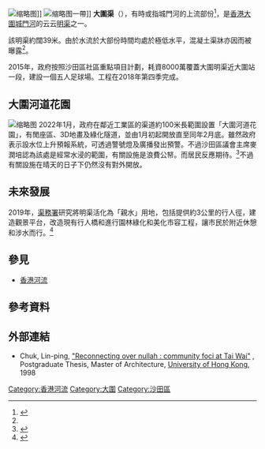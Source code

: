 [[File:Mei_Lam_Estate_Overview_201701.jpg|缩略图]]]]
[[File:Tai_Wai_Nullah_202101.jpg|缩略图]]一帶]]
'''大圍渠'''（{{lang-en|Tai Wai Nullah}}），有時或指城門河的上流部份<ref name="Decking2">{{Cite web |url=http://www.shatinsps.hk/project1.php?lang=eng |title=Decking of Tai Wai Nullah in Sha Tin |access-date=2020-07-05 |archive-date=2018-07-01 |archive-url=https://web.archive.org/web/20180701030522/http://www.shatinsps.hk/project1.php?lang=eng |dead-url=yes }}</ref>，是[[香港|香港]][[大圍|大圍]][[城門河|城門河]]的云云[[明渠|明渠]]之一。

該明渠約闊39米。由於水流於大部份時間均處於極低水平，混凝土渠牀亦因而被曝露<ref name="Decking2"/>。

2015年，政府按照沙田區社區重點項目計劃，耗資8000萬覆蓋大圍明渠近大圍站一段，建設一個五人足球場。工程在2018年第四季完成。

== 大圍河道花園 ==
[[File:Tai_Wai_River_Garden_202202.png|缩略图]]
2022年1月，政府在鄰近工業區的渠道約100米長範圍設置「大圍河道花園」，有閒座區、3D地畫及綠化隧道，並由1月初起開放直至同年2月底。雖然政府表示設水位上升預報系統，可透過警號燈及廣播發出預警。不過沙田區議會主席麥潤培認為該處是經常水浸的範圍，有關設施是浪費公帑。而居民反應期待。<ref>{{cite news |title=大圍河道花園即將啟用作休憩區　區議員憂水漲生意外　批浪費公帑 |url=https://www.hk01.com/18%E5%8D%80%E6%96%B0%E8%81%9E/719221/%E5%A4%A7%E5%9C%8D%E6%B2%B3%E9%81%93%E8%8A%B1%E5%9C%92%E5%8D%B3%E5%B0%87%E5%95%9F%E7%94%A8%E4%BD%9C%E4%BC%91%E6%86%A9%E5%8D%80-%E5%8D%80%E8%AD%B0%E5%93%A1%E6%86%82%E6%B0%B4%E6%BC%B2%E7%94%9F%E6%84%8F%E5%A4%96-%E6%89%B9%E6%B5%AA%E8%B2%BB%E5%85%AC%E5%B8%91 |accessdate=2022-02-28 |work=香港01 |date=2022-01-03 |archive-date=2022-02-28 |archive-url=https://web.archive.org/web/20220228151035/https://www.hk01.com/18%E5%8D%80%E6%96%B0%E8%81%9E/719221/%E5%A4%A7%E5%9C%8D%E6%B2%B3%E9%81%93%E8%8A%B1%E5%9C%92%E5%8D%B3%E5%B0%87%E5%95%9F%E7%94%A8%E4%BD%9C%E4%BC%91%E6%86%A9%E5%8D%80-%E5%8D%80%E8%AD%B0%E5%93%A1%E6%86%82%E6%B0%B4%E6%BC%B2%E7%94%9F%E6%84%8F%E5%A4%96-%E6%89%B9%E6%B5%AA%E8%B2%BB%E5%85%AC%E5%B8%91 }}</ref>不過有關設施在晴天的日子下仍然沒有對外開放。

== 未來發展 ==
2019年，[[渠務署|渠務署]]研究將明渠活化為「親水」用地，包括提供約3公里的行人徑，建造觀景平台，改造現有行人橋和進行園林綠化和美化市容工程，讓市民於附近休憩和涉水而行。<ref>{{cite news |title=河道走進社區 防洪兼「可親」 |url=https://www.mingpaocanada.com/van/htm/News/20191009/HK-ghc1_r.htm |accessdate=2021-09-15 |work=明報 |date=2019-10-09}}</ref>

== 參見 ==
* [[香港河流|香港河流]]

== 參考資料 ==
<references />

== 外部連結 ==
* Chuk, Lin-ping, [http://hub.hku.hk/handle/10722/26259 "Reconnecting over nullah : community foci at Tai Wai"] {{Wayback|url=http://hub.hku.hk/handle/10722/26259 |date=20200606114154 }}, Postgraduate Thesis, Master of Architecture, [[香港大學|University of Hong Kong]], 1998

{{Coord|22.378912|114.176518|display=title}}
[[Category:香港河流|Category:香港河流]]
[[Category:大圍|Category:大圍]]
[[Category:沙田區|Category:沙田區]]
